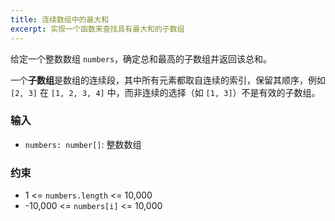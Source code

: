 ```yaml
---
title: 连续数组中的最大和
excerpt: 实现一个函数来查找具有最大和的子数组
---
```



给定一个整数数组 `numbers`，确定总和最高的子数组并返回该总和。

一个**子数组**是数组的连续段，其中所有元素都取自连续的索引，保留其顺序，例如 `[2, 3]` 在 `[1, 2, 3, 4]` 中，而非连续的选择（如 `[1, 3]`）不是有效的子数组。

### 输入

- `numbers: number[]`: 整数数组

<MDXTestExamples testCases={runTestCases} />

### 约束

- 1 &lt;= `numbers.length` &lt;= 10,000
- -10,000 &lt;= `numbers[i]` &lt;= 10,000
